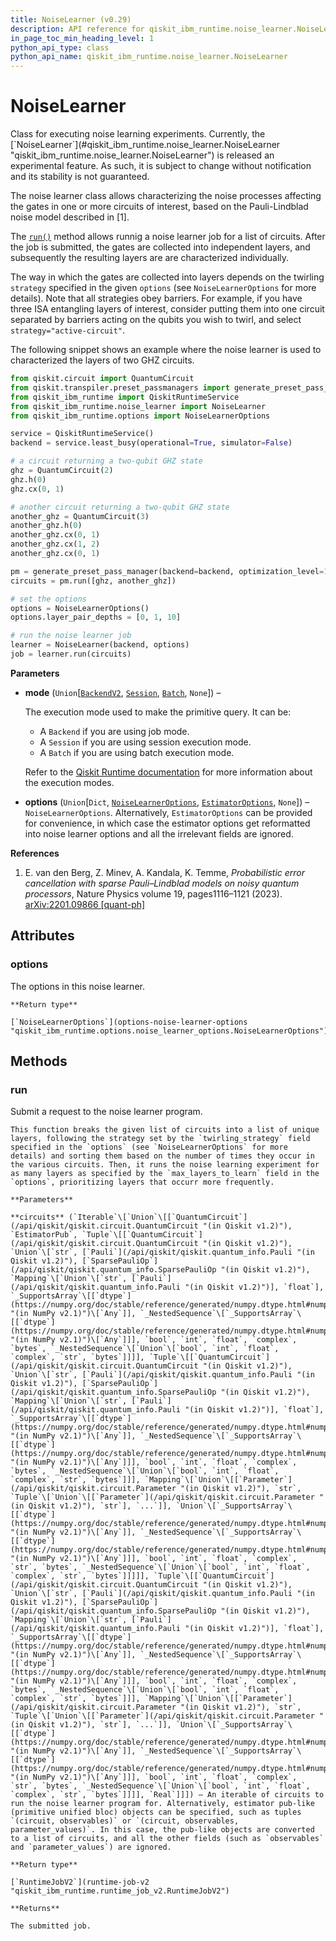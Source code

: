 ```yaml
---
title: NoiseLearner (v0.29)
description: API reference for qiskit_ibm_runtime.noise_learner.NoiseLearner in qiskit-ibm-runtime v0.29
in_page_toc_min_heading_level: 1
python_api_type: class
python_api_name: qiskit_ibm_runtime.noise_learner.NoiseLearner
---
```


# NoiseLearner

<Class id="qiskit_ibm_runtime.noise_learner.NoiseLearner" isDedicatedPage={true} github="https://github.com/Qiskit/qiskit-ibm-runtime/tree/stable/0.29/qiskit_ibm_runtime/noise_learner/noise_learner.py#L48-L269" signature="NoiseLearner(mode=None, options=None)" modifiers="class">
  Class for executing noise learning experiments.

  <Admonition title="Note" type="note">
    Currently, the [`NoiseLearner`](#qiskit_ibm_runtime.noise_learner.NoiseLearner "qiskit_ibm_runtime.noise_learner.NoiseLearner") is released an experimental feature. As such, it is subject to change without notification and its stability is not guaranteed.
  </Admonition>

  The noise learner class allows characterizing the noise processes affecting the gates in one or more circuits of interest, based on the Pauli-Lindblad noise model described in \[1].

  The [`run()`](#qiskit_ibm_runtime.noise_learner.NoiseLearner.run "qiskit_ibm_runtime.noise_learner.NoiseLearner.run") method allows runnig a noise learner job for a list of circuits. After the job is submitted, the gates are collected into independent layers, and subsequently the resulting layers are are characterized individually.

  The way in which the gates are collected into layers depends on the twirling `strategy` specified in the given `options` (see `NoiseLearnerOptions` for more details). Note that all strategies obey barriers. For example, if you have three ISA entangling layers of interest, consider putting them into one circuit separated by barriers acting on the qubits you wish to twirl, and select `strategy="active-circuit"`.

  The following snippet shows an example where the noise learner is used to characterized the layers of two GHZ circuits.

  ```python
  from qiskit.circuit import QuantumCircuit
  from qiskit.transpiler.preset_passmanagers import generate_preset_pass_manager
  from qiskit_ibm_runtime import QiskitRuntimeService
  from qiskit_ibm_runtime.noise_learner import NoiseLearner
  from qiskit_ibm_runtime.options import NoiseLearnerOptions

  service = QiskitRuntimeService()
  backend = service.least_busy(operational=True, simulator=False)

  # a circuit returning a two-qubit GHZ state
  ghz = QuantumCircuit(2)
  ghz.h(0)
  ghz.cx(0, 1)

  # another circuit returning a two-qubit GHZ state
  another_ghz = QuantumCircuit(3)
  another_ghz.h(0)
  another_ghz.cx(0, 1)
  another_ghz.cx(1, 2)
  another_ghz.cx(0, 1)

  pm = generate_preset_pass_manager(backend=backend, optimization_level=1)
  circuits = pm.run([ghz, another_ghz])

  # set the options
  options = NoiseLearnerOptions()
  options.layer_pair_depths = [0, 1, 10]

  # run the noise learner job
  learner = NoiseLearner(backend, options)
  job = learner.run(circuits)
  ```

  **Parameters**

  *   **mode** (`Union`\[[`BackendV2`](/api/qiskit/qiskit.providers.BackendV2 "(in Qiskit v1.2)"), [`Session`](session "qiskit_ibm_runtime.session.Session"), [`Batch`](batch "qiskit_ibm_runtime.batch.Batch"), `None`]) –

      The execution mode used to make the primitive query. It can be:

      *   A `Backend` if you are using job mode.
      *   A `Session` if you are using session execution mode.
      *   A `Batch` if you are using batch execution mode.

      Refer to the [Qiskit Runtime documentation](/guides/execution-modes) for more information about the execution modes.

  *   **options** (`Union`\[`Dict`, [`NoiseLearnerOptions`](options-noise-learner-options "qiskit_ibm_runtime.options.noise_learner_options.NoiseLearnerOptions"), [`EstimatorOptions`](options-estimator-options "qiskit_ibm_runtime.options.estimator_options.EstimatorOptions"), `None`]) – `NoiseLearnerOptions`. Alternatively, `EstimatorOptions` can be provided for convenience, in which case the estimator options get reformatted into noise learner options and all the irrelevant fields are ignored.

  **References**

  1.  E. van den Berg, Z. Minev, A. Kandala, K. Temme, *Probabilistic error cancellation with sparse Pauli–Lindblad models on noisy quantum processors*, Nature Physics volume 19, pages1116–1121 (2023). [arXiv:2201.09866 \[quant-ph\]](https://arxiv.org/abs/2201.09866)

  ## Attributes

  ### options

  <Attribute id="qiskit_ibm_runtime.noise_learner.NoiseLearner.options">
    The options in this noise learner.

    **Return type**

    [`NoiseLearnerOptions`](options-noise-learner-options "qiskit_ibm_runtime.options.noise_learner_options.NoiseLearnerOptions")
  </Attribute>

  ## Methods

  ### run

  <Function id="qiskit_ibm_runtime.noise_learner.NoiseLearner.run" github="https://github.com/Qiskit/qiskit-ibm-runtime/tree/stable/0.29/qiskit_ibm_runtime/noise_learner/noise_learner.py#L145-L217" signature="run(circuits)">
    Submit a request to the noise learner program.

    This function breaks the given list of circuits into a list of unique layers, following the strategy set by the `twirling_strategy` field specified in the `options` (see `NoiseLearnerOptions` for more details) and sorting them based on the number of times they occur in the various circuits. Then, it runs the noise learning experiment for as many layers as specified by the `max_layers_to_learn` field in the `options`, prioritizing layers that occurr more frequently.

    **Parameters**

    **circuits** (`Iterable`\[`Union`\[[`QuantumCircuit`](/api/qiskit/qiskit.circuit.QuantumCircuit "(in Qiskit v1.2)"), `EstimatorPub`, `Tuple`\[[`QuantumCircuit`](/api/qiskit/qiskit.circuit.QuantumCircuit "(in Qiskit v1.2)"), `Union`\[`str`, [`Pauli`](/api/qiskit/qiskit.quantum_info.Pauli "(in Qiskit v1.2)"), [`SparsePauliOp`](/api/qiskit/qiskit.quantum_info.SparsePauliOp "(in Qiskit v1.2)"), `Mapping`\[`Union`\[`str`, [`Pauli`](/api/qiskit/qiskit.quantum_info.Pauli "(in Qiskit v1.2)")], `float`], `_SupportsArray`\[[`dtype`](https://numpy.org/doc/stable/reference/generated/numpy.dtype.html#numpy.dtype "(in NumPy v2.1)")\[`Any`]], `_NestedSequence`\[`_SupportsArray`\[[`dtype`](https://numpy.org/doc/stable/reference/generated/numpy.dtype.html#numpy.dtype "(in NumPy v2.1)")\[`Any`]]], `bool`, `int`, `float`, `complex`, `bytes`, `_NestedSequence`\[`Union`\[`bool`, `int`, `float`, `complex`, `str`, `bytes`]]]], `Tuple`\[[`QuantumCircuit`](/api/qiskit/qiskit.circuit.QuantumCircuit "(in Qiskit v1.2)"), `Union`\[`str`, [`Pauli`](/api/qiskit/qiskit.quantum_info.Pauli "(in Qiskit v1.2)"), [`SparsePauliOp`](/api/qiskit/qiskit.quantum_info.SparsePauliOp "(in Qiskit v1.2)"), `Mapping`\[`Union`\[`str`, [`Pauli`](/api/qiskit/qiskit.quantum_info.Pauli "(in Qiskit v1.2)")], `float`], `_SupportsArray`\[[`dtype`](https://numpy.org/doc/stable/reference/generated/numpy.dtype.html#numpy.dtype "(in NumPy v2.1)")\[`Any`]], `_NestedSequence`\[`_SupportsArray`\[[`dtype`](https://numpy.org/doc/stable/reference/generated/numpy.dtype.html#numpy.dtype "(in NumPy v2.1)")\[`Any`]]], `bool`, `int`, `float`, `complex`, `bytes`, `_NestedSequence`\[`Union`\[`bool`, `int`, `float`, `complex`, `str`, `bytes`]]], `Mapping`\[`Union`\[[`Parameter`](/api/qiskit/qiskit.circuit.Parameter "(in Qiskit v1.2)"), `str`, `Tuple`\[`Union`\[[`Parameter`](/api/qiskit/qiskit.circuit.Parameter "(in Qiskit v1.2)"), `str`], `...`]], `Union`\[`_SupportsArray`\[[`dtype`](https://numpy.org/doc/stable/reference/generated/numpy.dtype.html#numpy.dtype "(in NumPy v2.1)")\[`Any`]], `_NestedSequence`\[`_SupportsArray`\[[`dtype`](https://numpy.org/doc/stable/reference/generated/numpy.dtype.html#numpy.dtype "(in NumPy v2.1)")\[`Any`]]], `bool`, `int`, `float`, `complex`, `str`, `bytes`, `_NestedSequence`\[`Union`\[`bool`, `int`, `float`, `complex`, `str`, `bytes`]]]]], `Tuple`\[[`QuantumCircuit`](/api/qiskit/qiskit.circuit.QuantumCircuit "(in Qiskit v1.2)"), `Union`\[`str`, [`Pauli`](/api/qiskit/qiskit.quantum_info.Pauli "(in Qiskit v1.2)"), [`SparsePauliOp`](/api/qiskit/qiskit.quantum_info.SparsePauliOp "(in Qiskit v1.2)"), `Mapping`\[`Union`\[`str`, [`Pauli`](/api/qiskit/qiskit.quantum_info.Pauli "(in Qiskit v1.2)")], `float`], `_SupportsArray`\[[`dtype`](https://numpy.org/doc/stable/reference/generated/numpy.dtype.html#numpy.dtype "(in NumPy v2.1)")\[`Any`]], `_NestedSequence`\[`_SupportsArray`\[[`dtype`](https://numpy.org/doc/stable/reference/generated/numpy.dtype.html#numpy.dtype "(in NumPy v2.1)")\[`Any`]]], `bool`, `int`, `float`, `complex`, `bytes`, `_NestedSequence`\[`Union`\[`bool`, `int`, `float`, `complex`, `str`, `bytes`]]], `Mapping`\[`Union`\[[`Parameter`](/api/qiskit/qiskit.circuit.Parameter "(in Qiskit v1.2)"), `str`, `Tuple`\[`Union`\[[`Parameter`](/api/qiskit/qiskit.circuit.Parameter "(in Qiskit v1.2)"), `str`], `...`]], `Union`\[`_SupportsArray`\[[`dtype`](https://numpy.org/doc/stable/reference/generated/numpy.dtype.html#numpy.dtype "(in NumPy v2.1)")\[`Any`]], `_NestedSequence`\[`_SupportsArray`\[[`dtype`](https://numpy.org/doc/stable/reference/generated/numpy.dtype.html#numpy.dtype "(in NumPy v2.1)")\[`Any`]]], `bool`, `int`, `float`, `complex`, `str`, `bytes`, `_NestedSequence`\[`Union`\[`bool`, `int`, `float`, `complex`, `str`, `bytes`]]]], `Real`]]]) – An iterable of circuits to run the noise learner program for. Alternatively, estimator pub-like (primitive unified bloc) objects can be specified, such as tuples `(circuit, observables)` or `(circuit, observables, parameter_values)`. In this case, the pub-like objects are converted to a list of circuits, and all the other fields (such as `observables` and `parameter_values`) are ignored.

    **Return type**

    [`RuntimeJobV2`](runtime-job-v2 "qiskit_ibm_runtime.runtime_job_v2.RuntimeJobV2")

    **Returns**

    The submitted job.
  </Function>
</Class>

